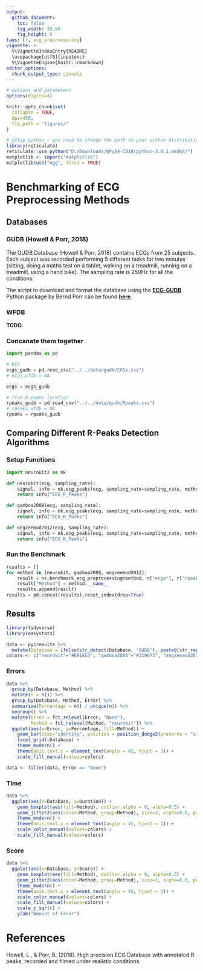 ```yaml
---
output: 
  github_document:
    toc: false
    fig_width: 10.08
    fig_height: 6
tags: [r, ecg_preprocessing]
vignette: >
  %\VignetteIndexEntry{README}
  \usepackage[utf8]{inputenc}
  %\VignetteEngine{knitr::rmarkdown}
editor_options: 
  chunk_output_type: console
---
```


```r
# options and parameters
options(digits=3)

knitr::opts_chunk$set(
  collapse = TRUE,
  dpi=450,
  fig.path = "figures/"
)

# Setup python - you need to change the path to your python distribution
library(reticulate)
reticulate::use_python("D:/Downloads/WPy64-3810/python-3.8.1.amd64/")
matplotlib <- import("matplotlib")
matplotlib$use("Agg", force = TRUE)
```




# Benchmarking of ECG Preprocessing Methods

## Databases

### GUDB (Howell \& Porr, 2018)

The GUDB Database (Howell \& Porr, 2018) contains ECGs from 25 subjects. Each subject was recorded performing 5 different tasks for two minutes (sitting, doing a maths test on a tablet, walking on a treadmill, running on a treadmill, using a hand bike). The sampling rate is 250Hz for all the conditions.

The script to download and format the database using the [**ECG-GUDB**](https://github.com/berndporr/ECG-GUDB) Python package by Bernd Porr can be found [**here**]().

### WFDB 

**TODO.**

### Concanate them together

```python
import pandas as pd

# ECG
ecgs_gudb = pd.read_csv("../../data/gudb/ECGs.csv")
# ecgs_wfdb = NA

ecgs = ecgs_gudb

# True R-peaks location
rpeaks_gudb = pd.read_csv("../../data/gudb/Rpeaks.csv")
# rpeaks_wfdb = NA
rpeaks = rpeaks_gudb
```







## Comparing Different R-Peaks Detection Algorithms

### Setup Functions
```python
import neurokit2 as nk

def neurokit(ecg, sampling_rate):
    signal, info = nk.ecg_peaks(ecg, sampling_rate=sampling_rate, method="neurokit")
    return info["ECG_R_Peaks"]

def gamboa2008(ecg, sampling_rate):
    signal, info = nk.ecg_peaks(ecg, sampling_rate=sampling_rate, method="gamboa2008")
    return info["ECG_R_Peaks"]

def engzeemod2012(ecg, sampling_rate):
    signal, info = nk.ecg_peaks(ecg, sampling_rate=sampling_rate, method="engzeemod2012")
    return info["ECG_R_Peaks"]
```

### Run the Benchmark
```python
results = []
for method in [neurokit, gamboa2008, engzeemod2012]:
    result = nk.benchmark_ecg_preprocessing(method, r["ecgs"], r["rpeaks"])
    result["Method"] = method.__name__
    results.append(result)
results = pd.concat(results).reset_index(drop=True)
```










## Results

```r
library(tidyverse)
library(easystats)

data <- py$results %>% 
  mutate(Database = ifelse(str_detect(Database, "GUDB"), paste0(str_replace(Database, "GUDB_", "GUDB ("), ")"), Database))
colors <- c("neurokit"="#E91E63", "gamboa2008"="#2196F3", "engzeemod2012"="#FF9800")
```

### Errors

```r
data %>% 
  group_by(Database, Method) %>% 
  mutate(n = n()) %>% 
  group_by(Database, Method, Error) %>% 
  summarise(Percentage = n() / unique(n)) %>% 
  ungroup() %>% 
  mutate(Error = fct_relevel(Error, "None"),
         Method = fct_relevel(Method, "neurokit")) %>% 
  ggplot(aes(x=Error, y=Percentage, fill=Method)) +
    geom_bar(stat="identity", position = position_dodge2(preserve = "single")) +
    facet_grid(~Database) +
    theme_modern() +
    theme(axis.text.x = element_text(angle = 45, hjust = 1)) +
    scale_fill_manual(values=colors)

data <- filter(data, Error == "None")
```

### Time

```r
data %>% 
  ggplot(aes(x=Database, y=Duration)) +
    geom_boxplot(aes(fill=Method), outlier.alpha = 0, alpha=0.5) +
    geom_jitter2(aes(color=Method, group=Method), size=3, alpha=0.8, position=position_jitterdodge()) +
    theme_modern() +
    theme(axis.text.x = element_text(angle = 45, hjust = 1)) +
    scale_color_manual(values=colors) +
    scale_fill_manual(values=colors)
```

### Score

```r
data %>% 
  ggplot(aes(x=Database, y=Score)) +
    geom_boxplot(aes(fill=Method), outlier.alpha = 0, alpha=0.5) +
    geom_jitter2(aes(color=Method, group=Method), size=3, alpha=0.8, position=position_jitterdodge()) +
    theme_modern() +
    theme(axis.text.x = element_text(angle = 45, hjust = 1)) +
    scale_color_manual(values=colors) +
    scale_fill_manual(values=colors) +
    scale_y_sqrt() +
    ylab("Amount of Error")
```


# References

Howell, L., & Porr, B. (2018). High precision ECG Database with annotated R peaks, recorded and filmed under realistic conditions.
